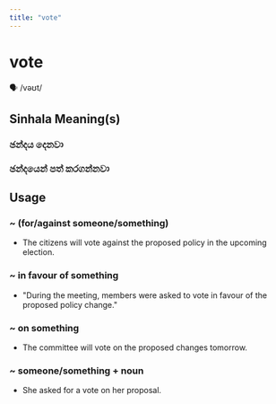 ```yaml
---
title: "vote"
---
```


# vote

🗣️ /vəʊt/

## Sinhala Meaning(s)

### ඡන්දය දෙනවා
### ඡන්දයෙන් පත් කරගන්නවා

## Usage

### ~ (for/against someone/something)

- The citizens will vote against the proposed policy in the upcoming election.


### ~ in favour of something

- "During the meeting, members were asked to vote in favour of the proposed policy change."


### ~ on something

- The committee will vote on the proposed changes tomorrow.


### ~ someone/something + noun

- She asked for a vote on her proposal.

